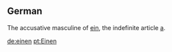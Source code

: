 ==German==

The accusative masculine of [[ein]], the indefinite article [[a]].

[[de:einen]]
[[pt:Einen]]